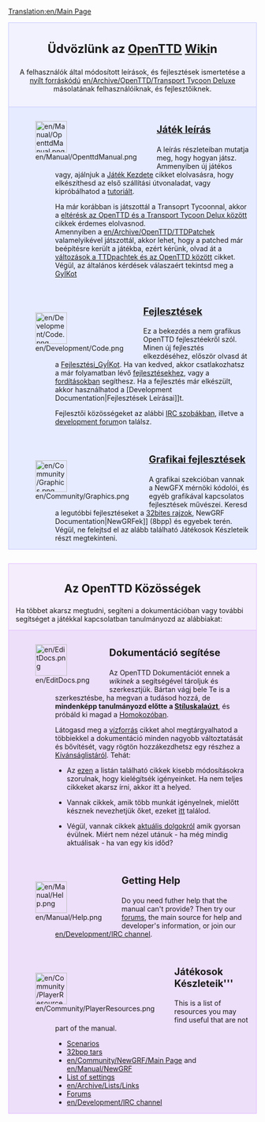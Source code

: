 [[Translation:en/Main Page]]
<div style="background-color: #f1f2fe; border: 1px solid #c7c8fe; margin: 0; padding: 1em 1em 1em 1em; text-align:center">
<div style="font-size:1.7em; font-weight:bold">Üdvözlünk az <span class="plainlinks">[http://www.openttd.org/ OpenTTD]</span> [https://www.wikipedia.org/wiki/wiki Wiki]n</div>
A felhasználók által módosított leírások, és fejlesztések ismertetése a [http://www.opensource.org/ nyílt forráskódú] [[en/Archive/OpenTTD/Transport Tycoon Deluxe]] másolatának felhasználóiknak, és fejlesztőiknek.
</div>

<div style="background-color: #E7EBFF; border: 1px solid #c7c8fe; border-top:none; padding: 1em 1em 0em 1em; margin-bottom:2em">
<div style="float:left">[[File:en/Manual/OpenttdManual.png|64px]]</div>
<div style="margin-left:80px; margin-bottom:4em">
<div style="font-size:1.4em; font-weight:bold">[[en/Manual/Main Page|Játék leírás]]</div>
A leírás részleteiban mutatja meg, hogy hogyan játsz. Ammenyiben új játékos vagy, ajálnjuk a [[en/Manual/Tutorial/Main Page|Játék Kezdete]] cikket elolvasásra, hogy elkészíthesd az első szállítási útvonaladat, vagy kipróbálhatod a [[en/Manual/Tutorial/Main Page|tutoriál]]t.

Ha már korábban is játszottál a Transoprt Tycoonnal, akkor a [[en/Archive/OpenTTD/Changes from TTD|eltérésk az OpenTTD és a Transport Tycoon Delux között]] cikkek érdemes elolvasnod. <br>
Amennyiben a [[en/Archive/OpenTTD/TTDPatch]]ek valamelyikével játszottál, akkor lehet, hogy a patched már beépítésre került a játékba, ezért kérünk, olvad át a [[en/Archive/OpenTTD/Comparison of OpenTTD and TTDPatch features|változások a TTDpachtek és az OpenTTD között]] cikket.
Végül, az általános kérdések válaszaért tekintsd meg a [[en/Archive/Community/FAQ|GyÍK]]ot
</div>

<div style="float:left">[[File:en/Development/Code.png|64px]]</div>
<div style="margin-left:80px; margin-bottom:4em">
<div style="font-size:1.4em; font-weight:bold">[[en/Development/Main Page|Fejlesztések]]</div>
Ez a bekezdés a nem grafikus OpenTTD fejlesztéekről szól. Minen új fejlesztés elkezdéséhez, először olvasd át a [[en/Development/FAQ development|Fejlesztési_GyÍK]]ot. Ha van kedved, akkor csatlakozhatsz a már folyamatban lévő [[en/Development/Main Page|fejlesztések]]hez, vagy a [[en/Archive/Community/Internationalization|fordítások]]ban segíthesz. Ha a fejlesztés már elkészült, akkor használhatod a [Development Documentation|Fejlesztések Leírásai]]t.

Fejlesztői közösségeket az alábbi [[en/Development/IRC channel|IRC szobák]]ban, illetve a [http://www.tt-forums.net/viewforum.php?f=33 development forum]on találsz.
</div>

<div style="float:left">[[File:en/Community/Graphics.png|64px]]</div>
<div style="margin-left:80px; margin-bottom:1em; min-height:64px">
<div style="font-size:1.4em; font-weight:bold">[[en/Development/NewGRF/Main Page|Grafikai fejlesztések]]</div>
A grafikai szekcióban vannak a NewGFX mérnöki kódolói, és egyéb grafikával kapcsolatos fejlesztések művészei. Keresd a legutóbbi fejlesztéseket a [[en/Archive/Old 32bpp/32bit Graphics Development|32bites rajzok]],  NewGRF Documentation|NewGRFek]] (8bpp) és egyebek terén.<br>
Végül, ne felejtsd el az alább található Játékosok Készleteik részt megtekinteni.
</div>

</div>

<div style="background-color: #F5EDFC; border: 1px solid #E1BBFF; margin: 0; padding: 1em 1em 0em 1em;">
<div style="font-size:1.6em; font-weight:bold; text-align:center">Az OpenTTD Közösségek</div>
Ha többet akarsz  megtudni, segíteni a dokumentációban vagy további segítséget a játékkal kapcsolatban tanulmányozd az alábbiakat:
</div>

<div style="background-color: #EDDEFA; border: 1px solid #E1BBFF; border-top:none; padding: 1em 1em 0em 1em;">

<div style="float:left">[[File:en/EditDocs.png|64px]]</div>
<div style="margin-left:80px; margin-bottom:4em">
<div style="font-size:1.4em; font-weight:bold">Dokumentáció segítése</div>
Az OpenTTD Dokumentációt ennek a <em>wikinek</em> a segítségével tároljuk és szerkesztjük. Bártan vágj bele Te is a szerkesztésbe, ha megvan a tudásod hozzá, de '''mindenképp tanulmányozd előtte a [[en/Wiki/Manual of Style|Stíluskalaúzt]]''', és próbáld ki magad a [[en/Sandbox|Homokozóban]].  

Látogasd meg a [[en/Archive/Community/Village Pump|vízforrás]] cikket ahol megtárgyalhatod a többiekkel a dokumentáció minden nagyobb változtatását és bővítését, vagy rögtön hozzákezdhetsz egy részhez a [[en/Requested Articles|Kívánságlistáról]]. Tehát:

*Az [[:Category:en/To do|ezen]] a listán található cikkek kisebb módosításokra szorulnak, hogy kielégítsék igényeinket. Ha nem teljes cikkeket akarsz írni, akkor itt a helyed. 

*Vannak cikkek, amik több munkát igényelnek, mielőtt késznek nevezhetjük őket, ezeket [[:Category:en/Articles to be expanded|itt]] találod.

*Végül, vannak cikkek [[:Category:en/Current events|aktuális dolgok]]ról amik gyorsan évülnek. Miért nem nézel utánuk - ha még mindig aktuálisak - ha van egy kis időd?
</div>

<div style="float:left">[[File:en/Manual/Help.png|64px]]</div>
<div style="margin-left:80px; margin-bottom:4em">
<div style="font-size:1.4em; font-weight:bold">Getting Help</div>
Do you need futher help that the manual can't provide? Then try our [http://www.tt-forums.net/viewforum.php?f=55 forums], the main source for help and developer's information, or join our [[en/Development/IRC channel]].
</div>

<div style="float:left">[[File:en/Community/PlayerResources.png|64px]]</div>
<div style="margin-left:80px; margin-bottom:1em">
<div style="font-size:1.4em; font-weight:bold">Játékosok Készleteik'''</div>
This is a list of resources you may find useful that are not part of the manual.
*[[en/Community/Scenarios/Main Page|Scenarios]]
*[[en/Archive/Old 32bpp/List of downloadable 32 bpp tars|32bpp tars]]
*[[en/Community/NewGRF/Main Page]] and [[en/Manual/NewGRF]]
*[[en/Archive/Manual/Settings/Advanced Settings|List of settings]]
*[[en/Archive/Lists/Links]]
*[http://www.tt-forums.net/index.php?c=20 Forums]
*[[en/Development/IRC channel]]
</div>
</div>